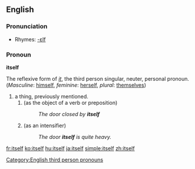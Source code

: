 ==English==

===Pronunciation===
*Rhymes: [[Rhymes:English:-ɛlf|-ɛlf]]

===Pronoun===
'''itself'''

The reflexive form of ''[[it]]'', the third person singular, neuter, personal pronoun. (''Masculine'': [[himself]], ''feminine'': [[herself]], ''plural'': [[themselves]])

#a thing, previously mentioned.
##(as the object of a verb or preposition)
##:''The door closed by '''itself'''''
##(as an intensifier)
##:''The door '''itself''' is quite heavy.''

[[Category:English third person pronouns]]

[[fr:itself]]
[[ko:itself]]
[[hu:itself]]
[[ja:itself]]
[[simple:itself]]
[[zh:itself]]